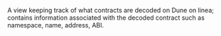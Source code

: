 A view keeping track of what contracts are decoded on Dune on linea; contains information associated with the decoded contract such as namespace, name, address, ABI.